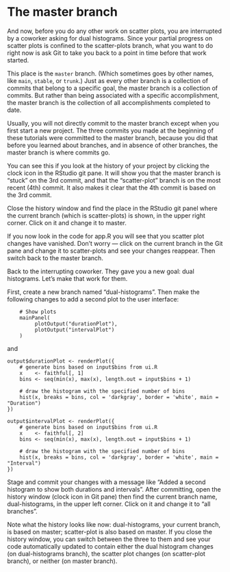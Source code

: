 # The master branch

And now, before you do any other work on scatter plots, you are interrupted by a coworker asking for dual histograms. Since your partial progress on scatter plots is confined to the scatter-plots branch, what you want to do right now is ask Git to take you back to a point in time before that work started. 

This place is the `master` branch. (Which sometimes goes by other names, like `main`, `stable`, or `trunk`.) Just as every other branch is a collection of commits that belong to a specific goal, the master branch is a collection of commits. But rather than being associated with a specific accomplishment, the master branch is the collection of all accomplishments completed to date. 

Usually, you will not directly commit to the master branch except when you first start a new project. The three commits you made at the beginning of these tutorials were committed to the master branch, because you did that before you learned about branches, and in absence of other branches, the master branch is where commits go.

You can see this if you look at the history of your project by clicking the clock icon in the RStudio git pane. It will show you that the master branch is "stuck" on the 3rd commit, and that the "scatter-plot" branch is on the most recent (4th) commit. It also makes it clear that the 4th commit is based on the 3rd commit.

Close the history window and find the place in the RStudio git panel where the current branch (which is scatter-plots) is shown, in the upper right corner. Click on it and change it to master.

If you now look in the code for app.R you will see that you scatter plot changes have vanished. Don't worry — click on the current branch in the Git pane and change it to scatter-plots and see your changes reappear. Then switch back to the master branch.

Back to the interrupting coworker. They gave you a new goal: dual histograms. Let's make that work for them.

First, create a new branch named "dual-histograms". Then make the following changes to add a second plot to the user interface:

```
	# Show plots
	mainPanel(
		 plotOutput("durationPlot"),
		 plotOutput("intervalPlot")
	)
```

and

```
output$durationPlot <- renderPlot({
    # generate bins based on input$bins from ui.R
    x    <- faithful[, 1]
    bins <- seq(min(x), max(x), length.out = input$bins + 1)

    # draw the histogram with the specified number of bins
    hist(x, breaks = bins, col = 'darkgray', border = 'white', main = "Duration")
})

output$intervalPlot <- renderPlot({
    # generate bins based on input$bins from ui.R
    x    <- faithful[, 2]
    bins <- seq(min(x), max(x), length.out = input$bins + 1)
    
    # draw the histogram with the specified number of bins
    hist(x, breaks = bins, col = 'darkgray', border = 'white', main = "Interval")
})
```

Stage and commit your changes with a message like "Added a second histogram to show both durations and intervals". After committing, open the history window (clock icon in Git pane) then find the current branch name, dual-histograms, in the upper left corner. Click on it and change it to "all branches". 

Note what the history looks like now: dual-histograms, your current branch, is based on master; scatter-plot is also based on master. If you close the history window, you can switch between the three to them and see your code automatically updated to contain either the dual histogram changes (on dual-histograms branch), the scatter plot changes (on scatter-plot branch), or neither (on master branch).


